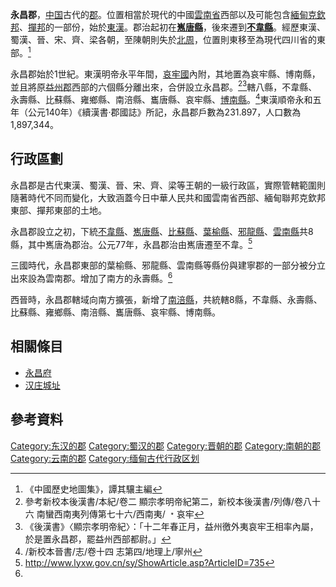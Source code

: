 {{Dablink|关于同名郡，参见：[[永昌郡_(西魏)|永昌郡 (西魏)]]。}}
'''永昌郡'''，[[中国|中国]]古代的[[郡|郡]]。位置相當於現代的中國[[雲南省|雲南省]]西部以及可能包含[[緬甸|緬甸]][[克欽邦|克欽邦]]、[[撣邦|撣邦]]的一部份，始於[[東漢|東漢]]。郡治起初在'''[[嶲唐縣|嶲唐縣]]'''，後來遷到'''[[不韋縣|不韋縣]]'''。經歷東漢、蜀漢、晉、宋、齊、梁各朝，至陳朝則失於[[北周|北周]]，位置則東移至為現代四川省的東部。<ref name="中國歷史地圖集">《中國歷史地圖集》，譚其驤主編</ref>

永昌郡始於1世紀。東漢明帝永平年間，[[哀牢|哀牢國]]內附，其地置為哀牢縣、博南縣，並且將原[[益州郡_(西漢)|益州郡]]西部的六個縣分離出來，合併設立永昌郡。<ref>參考新校本後漢書/本紀/卷二 顯宗孝明帝紀第二，新校本後漢書/列傳/卷八十六 南蠻西南夷列傳第七十六/西南夷/ ﹡哀牢</ref><ref>《後漢書》〈顯宗孝明帝紀〉：「十二年春正月，益州徼外夷哀牢王相率內屬，於是置永昌郡，罷益州西部都尉。」</ref>轄八縣，不韋縣、永壽縣、比蘇縣、雍鄉縣、南涪縣、巂唐縣、哀牢縣、[[博南縣|博南縣]]。<ref>/新校本晉書/志/卷十四 志第四/地理上/寧州</ref>東漢順帝永和五年（公元140年）《續漢書·郡國誌》所記，永昌郡戶數為231.897，人口數為1,897,344。

==行政區劃==
永昌郡是古代東漢、蜀漢、晉、宋、齊、梁等王朝的一級行政區，實際管轄範圍則隨著時代不同而變化，大致涵蓋今日中華人民共和國雲南省西部、緬甸聯邦克欽邦東部、撣邦東部的土地。

永昌郡設立之初，下統[[不韋縣|不韋縣]]、[[嶲唐縣|嶲唐縣]]、[[比蘇縣|比蘇縣]]、[[葉榆縣|葉榆縣]]、[[邪龍縣|邪龍縣]]、[[雲南縣|雲南縣]]共8縣，其中嶲唐為郡治。公元77年，永昌郡治由嶲唐遷至不韋。<ref>http://www.lyxw.gov.cn/sy/ShowArticle.asp?ArticleID=735{{dead link|date=2018年3月 |bot=InternetArchiveBot |fix-attempted=yes }}</ref>

三國時代，永昌郡東部的葉榆縣、邪龍縣、雲南縣等縣份與建寧郡的一部分被分立出來設為雲南郡。增加了南方的永壽縣。<ref name="中國歷史地圖集"/>

西晉時，永昌郡轄域向南方擴張，新增了[[南涪縣|南涪縣]]，共統轄8縣，不韋縣、永壽縣、比蘇縣、雍鄉縣、南涪縣、巂唐縣、哀牢縣、博南縣。

==相關條目==
*[[永昌府|永昌府]]
*[[汉庄城址|汉庄城址]]

==參考資料==
{{Reflist}}

{{云南历史|秦至唐}}
{{東漢行政區劃|nocat}}
{{三國行政區劃|nocat}}
{{西晉行政區劃|nocat}}

[[Category:东汉的郡|Category:东汉的郡]]
[[Category:蜀汉的郡|Category:蜀汉的郡]]
[[Category:晋朝的郡|Category:晋朝的郡]]
[[Category:南朝的郡|Category:南朝的郡]]
[[Category:云南的郡|Category:云南的郡]]
[[Category:缅甸古代行政区划|Category:缅甸古代行政区划]]